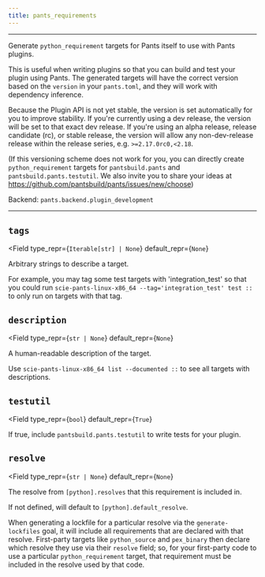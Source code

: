 ```yaml
---
title: pants_requirements
---
```



---

Generate `python_requirement` targets for Pants itself to use with Pants plugins.

This is useful when writing plugins so that you can build and test your plugin using Pants. The generated targets will have the correct version based on the `version` in your `pants.toml`, and they will work with dependency inference.

Because the Plugin API is not yet stable, the version is set automatically for you to improve stability. If you&#x27;re currently using a dev release, the version will be set to that exact dev release. If you&#x27;re using an alpha release, release candidate (rc), or stable release, the version will allow any non-dev-release release within the release series, e.g. `>=2.17.0rc0,<2.18`.

(If this versioning scheme does not work for you, you can directly create `python_requirement` targets for `pantsbuild.pants` and `pantsbuild.pants.testutil`. We also invite you to share your ideas at https://github.com/pantsbuild/pants/issues/new/choose)

Backend: <span className="color--primary">`pants.backend.plugin_development`</span>

---

<span className={styles.options}>


## `tags`

<Field
    type_repr={`Iterable[str] | None`}
    default_repr={`None`}
>

Arbitrary strings to describe a target.

For example, you may tag some test targets with &#x27;integration_test&#x27; so that you could run `scie-pants-linux-x86_64 --tag='integration_test' test ::` to only run on targets with that tag.

</Field>

## `description`

<Field
    type_repr={`str | None`}
    default_repr={`None`}
>

A human-readable description of the target.

Use `scie-pants-linux-x86_64 list --documented ::` to see all targets with descriptions.

</Field>

## `testutil`

<Field
    type_repr={`bool`}
    default_repr={`True`}
>

If true, include `pantsbuild.pants.testutil` to write tests for your plugin.

</Field>

## `resolve`

<Field
    type_repr={`str | None`}
    default_repr={`None`}
>

The resolve from `[python].resolves` that this requirement is included in.

If not defined, will default to `[python].default_resolve`.

When generating a lockfile for a particular resolve via the `generate-lockfiles` goal, it will include all requirements that are declared with that resolve. First-party targets like `python_source` and `pex_binary` then declare which resolve they use via their `resolve` field; so, for your first-party code to use a particular `python_requirement` target, that requirement must be included in the resolve used by that code.

</Field>

</span>
